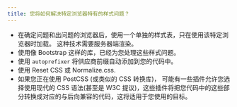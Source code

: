 ```yaml
---
title: 您将如何解决特定浏览器特有的样式问题？
---
```


- 在确定问题和出问题的浏览器后，使用一个单独的样式表，只在使用该特定浏览器时加载。 这种技术需要服务器端渲染。
- 使用像 Bootstrap 这样的库，已经为您处理这些样式问题。
- 使用 `autoprefixer` 将供应商前缀自动添加到您的代码中。
- 使用 Reset CSS 或 Normalize.css.
- 如果您正在使用 PostCSS (或类似的 CSS 转换库)， 可能有一些插件允许您选择使用现代的 CSS 语法(甚至是 W3C 提议)，这些插件将把您代码中的这些部分转换成对应的与后向兼容的代码，这将适用于您使用的目标。
